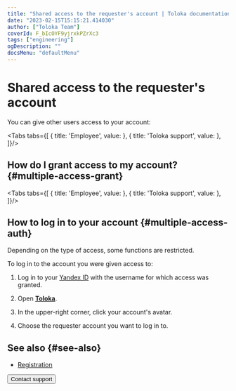 ```yaml
---
title: "Shared access to the requester's account | Toloka documentation"
date: "2023-02-15T15:15:21.414030"
author: ["Toloka Team"]
coverId: F_bIcOYF9yjrxkPZrXc3
tags: ["engineering"]
ogDescription: ""
docsMenu: "defaultMenu"
---
```



# Shared access to the requester's account

You can give other users access to your account:

<Tabs tabs={[
  { title: 'Employee', value: <MultipleAccessList1/> },
  { title: 'Toloka support', value: <MultipleAccessList2/> },
]}/>

## How do I grant access to my account? {#multiple-access-grant}

<Tabs tabs={[
  { title: 'Employee', value: <MultipleAccessList3/> },
  { title: 'Toloka support', value: <MultipleAccessList4/> },
]}/>

## How to log in to your account {#multiple-access-auth}

<Note mode="restriction" title="Restriction">

Depending on the type of access, some functions are restricted.

</Note>

To log in to the account you were given access to:

1. Log in to your [Yandex ID](https://id.yandex.com/about) with the username for which access was granted.

1. Open [**Toloka**](https://toloka.ai).

1. In the upper-right corner, click your account's avatar.

1. Choose the requester account you want to log in to.

## See also {#see-also}

- [Registration](/docs/guide/access)

<Button themeColor="light" view="default" size="l" type="link" url="/docs/guide/troubleshooting/support?form-source=guide-multiple-access">Contact support</Button>
